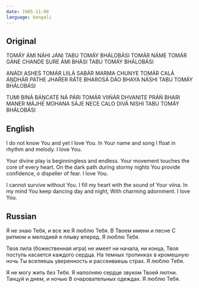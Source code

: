 ```yaml
---
date: 1985-11-08
language: bengali
---
```


## Original

TOMÁY ÁMI NÁHI JÁNI
TABU TOMÁY BHÁLOBÁSI
TOMÁR NÁME TOMÁR GÁNE
CHANDE SURE ÁMI BHÁSI
TABU TOMÁY BHÁLOBÁSI

ANÁDI ASHEŚ TOMÁR LIILÁ
SABÁR MARMA CHUNYE TOMÁR CALÁ
ÁṊDHÁR PATHE JHAŔER RÁTE
BHAROSÁ DÁO BHAYA NÁSHI
TABU TOMÁY BHÁLOBÁSI

TUMI BINÁ BÁṊCATE NÁ PÁRI
TOMÁR VIIŃÁR DHVANITE PRÁŃ BHARI
MANER MÁJHE MOHANA SÁJE
NECE CALO DIVÁ NISHI
TABU TOMÁY BHÁLOBÁSI

## English

I do not know You and yet
I love You.
In Your name and song
I float in rhythm and melody.
I love You.

Your divine play is beginningless and endless.
Your movement touches the core of every heart.
On the dark path during stormy nights
You provide confidence, o dispeller of fear.
I love You.

I cannot survive without You.
I fill my heart with the sound of Your viina.
In my mind You keep dancing day and night,
With charming adornment.
I love You.

## Russian

Я не знаю Тебя, и все же
Я люблю Тебя.
В Твоем имени и песне
С ритмом и мелодией я плыву вперед.
Я люблю Тебя.

Твоя лила (божественная игра)
не имеет ни начала, ни конца,
Твоя поступь касается каждого сердца.
На темных тропинках в кромешную ночь
Ты вселяешь уверенность и рассеиваешь страх.
Я люблю Тебя.

Я не могу жить без Тебя.
Я наполняю сердце звуком Твоей лютни.
Танцуй и днем, и ночью
В очаровательных одеждах.
Я люблю Тебя.
